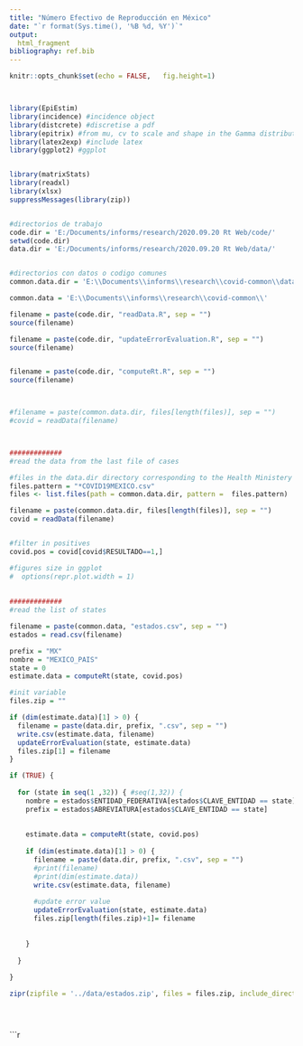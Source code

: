 ---
title: "Número Efectivo de Reproducción en México"
date: "`r format(Sys.time(), '%B %d, %Y')`"
output:
  html_fragment
bibliography: ref.bib
---

```{r setup, echo=FALSE}

knitr::opts_chunk$set(echo = FALSE,   fig.height=1)



library(EpiEstim)
library(incidence) #incidence object
library(distcrete) #discretise a pdf
library(epitrix) #from mu, cv to scale and shape in the Gamma distribution
library(latex2exp) #include latex
library(ggplot2) #ggplot


library(matrixStats)
library(readxl)
library(xlsx)
suppressMessages(library(zip))


#directorios de trabajo
code.dir = 'E:/Documents/informs/research/2020.09.20 Rt Web/code/'
setwd(code.dir)
data.dir = 'E:/Documents/informs/research/2020.09.20 Rt Web/data/'


#directorios con datos o codigo comunes
common.data.dir = 'E:\\Documents\\informs\\research\\covid-common\\data\\'

common.data = 'E:\\Documents\\informs\\research\\covid-common\\'

filename = paste(code.dir, "readData.R", sep = "")
source(filename)

filename = paste(code.dir, "updateErrorEvaluation.R", sep = "")
source(filename)


filename = paste(code.dir, "computeRt.R", sep = "")
source(filename)



#filename = paste(common.data.dir, files[length(files)], sep = "")
#covid = readData(filename)



#############
#read the data from the last file of cases

#files in the data.dir directory corresponding to the Health Ministery data
files.pattern = "*COVID19MEXICO.csv"
files <- list.files(path = common.data.dir, pattern =  files.pattern)

filename = paste(common.data.dir, files[length(files)], sep = "")
covid = readData(filename)


#filter in positives
covid.pos = covid[covid$RESULTADO==1,]

```
 	
```{r figures, fig.height=2.66, fig.width=4}



#figures size in ggplot
#  options(repr.plot.width = 1)
  
  
#############
#read the list of states

filename = paste(common.data, "estados.csv", sep = "")
estados = read.csv(filename)

prefix = "MX"
nombre = "MEXICO_PAIS"
state = 0
estimate.data = computeRt(state, covid.pos)

#init variable
files.zip = ""

if (dim(estimate.data)[1] > 0) {
  filename = paste(data.dir, prefix, ".csv", sep = "")
  write.csv(estimate.data, filename)
  updateErrorEvaluation(state, estimate.data)
  files.zip[1] = filename
}

if (TRUE) { 
  
  for (state in seq(1 ,32)) { #seq(1,32)) {
    nombre = estados$ENTIDAD_FEDERATIVA[estados$CLAVE_ENTIDAD == state]
    prefix = estados$ABREVIATURA[estados$CLAVE_ENTIDAD == state]
    
    
    estimate.data = computeRt(state, covid.pos)
    
    if (dim(estimate.data)[1] > 0) {
      filename = paste(data.dir, prefix, ".csv", sep = "")
      #print(filename)
      #print(dim(estimate.data))
      write.csv(estimate.data, filename)
      
      #update error value
      updateErrorEvaluation(state, estimate.data)
      files.zip[length(files.zip)+1]= filename
      
      
    }
    
  }
  
}

zipr(zipfile = '../data/estados.zip', files = files.zip, include_directories = FALSE)





```

```{r terms}

